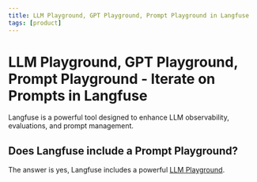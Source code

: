 ```yaml
---
title: LLM Playground, GPT Playground, Prompt Playground in Langfuse
tags: [product]
---
```


# LLM Playground, GPT Playground, Prompt Playground - Iterate on Prompts in Langfuse

Langfuse is a powerful tool designed to enhance LLM observability, evaluations, and prompt management. 

## Does Langfuse include a Prompt Playground? 

The answer is yes, Langfuse includes a powerful [LLM Playground](/docs/prompts). 